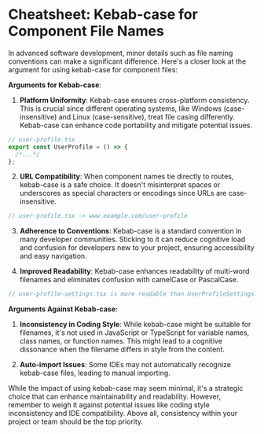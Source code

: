 # Cheatsheet: Kebab-case for Component File Names

In advanced software development, minor details such as file naming conventions can make a significant difference. Here's a closer look at the argument for using kebab-case for component files:

**Arguments for Kebab-case**:

1. **Platform Uniformity**: Kebab-case ensures cross-platform consistency. This is crucial since different operating systems, like Windows (case-insensitive) and Linux (case-sensitive), treat file casing differently. Kebab-case can enhance code portability and mitigate potential issues.

```typescript
// user-profile.tsx
export const UserProfile = () => {
  /*...*/
};
```

2. **URL Compatibility**: When component names tie directly to routes, kebab-case is a safe choice. It doesn't misinterpret spaces or underscores as special characters or encodings since URLs are case-insensitive.

```typescript
// user-profile.tsx -> www.example.com/user-profile
```

3. **Adherence to Conventions**: Kebab-case is a standard convention in many developer communities. Sticking to it can reduce cognitive load and confusion for developers new to your project, ensuring accessibility and easy navigation.

4. **Improved Readability**: Kebab-case enhances readability of multi-word filenames and eliminates confusion with camelCase or PascalCase.

```typescript
// user-profile-settings.tsx is more readable than UserProfileSettings.tsx
```

**Arguments Against Kebab-case:**

1. **Inconsistency in Coding Style**: While kebab-case might be suitable for filenames, it's not used in JavaScript or TypeScript for variable names, class names, or function names. This might lead to a cognitive dissonance when the filename differs in style from the content.

2. **Auto-import Issues**: Some IDEs may not automatically recognize kebab-case files, leading to manual importing.

While the impact of using kebab-case may seem minimal, it's a strategic choice that can enhance maintainability and readability. However, remember to weigh it against potential issues like coding style inconsistency and IDE compatibility. Above all, consistency within your project or team should be the top priority.

